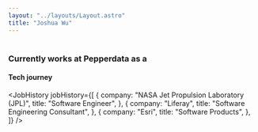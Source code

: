 ```yaml
---
layout: "../layouts/Layout.astro"
title: "Joshua Wu"
---
```



# <StyledGradient text={frontmatter.title}/>

<a href="/">
  <Profile
    height={200}
    name={frontmatter.title}
    src={joshuaProfile}
    width={200}
  />
</a>

### Currently works at Pepperdata as a <StyledGradient text="Frontend Engineer" />

#### Tech journey

<JobHistory
  jobHistory={[
    {
      company: "NASA Jet Propulsion Laboratory (JPL)",
      title: "Software Engineer",
    },
    {
      company: "Liferay",
      title: "Software Engineering Consultant",
    },
    {
      company: "Esri",
      title: "Software Products",
    },
  ]}
/>
